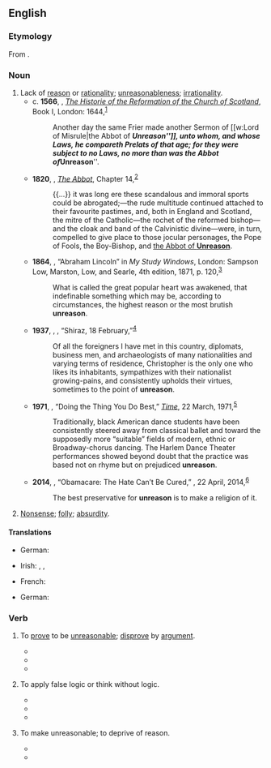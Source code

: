 ==English==

===Etymology===
From {{prefix|en|un|reason}}.

===Noun===
{{en-noun|-|s}}

# Lack of [[reason]] or [[rationality]]; [[unreasonableness]]; [[irrationality]].
#* c. '''1566''', {{w|John Knox}}, ''[[w:The History of the Reformation in Scotland|The Historie of the Reformation of the Church of Scotland]]'', Book I, London: 1644,<sup>[https://archive.org/details/historieofreform00knox]</sup>
#*: Another day the same Frier made another Sermon of [[w:Lord of Misrule|the Abbot of '''''Unreason''''']], unto whom, and whose Laws, he compareth Prelats of that age; for they were subject to no Laws, no more than was the Abbot of '''''Unreason'''''.
#* '''1820''', {{w|Walter Scott}}, ''[[w:The Abbot (novel)|The Abbot]]'', Chapter 14,<sup>[http://www.gutenberg.org/files/6407/6407-h/6407-h.htm]</sup>
#*: {{...}} it was long ere these scandalous and immoral sports could be abrogated;—the rude multitude continued attached to their favourite pastimes, and, both in England and Scotland, the mitre of the Catholic—the rochet of the reformed bishop—and the cloak and band of the Calvinistic divine—were, in turn, compelled to give place to those jocular personages, the Pope of Fools, the Boy-Bishop, and [[w:Lord of Misrule|the Abbot of '''Unreason''']].
#* '''1864''', {{w|James Russell Lowell}}, “Abraham Lincoln” in ''My Study Windows'', London: Sampson Low, Marston, Low, and Searle, 4th edition, 1871, p. 120,<sup>[https://catalog.hathitrust.org/Record/011557451]</sup>
#*: What is called the great popular heart was awakened, that indefinable something which may be, according to circumstances, the highest reason or the most brutish '''unreason'''.
#* '''1937''', {{w|Robert Byron}}, {{w|The Road to Oxiana}}, “Shiraz, 18 February,”<sup>[http://www.gutenberg.net.au/ebooks14/1403301h.html]</sup>
#*: Of all the foreigners I have met in this country, diplomats, business men, and archaeologists of many nationalities and varying terms of residence, Christopher is the only one who likes its inhabitants, sympathizes with their nationalist growing-pains, and consistently upholds their virtues, sometimes to the point of '''unreason'''.
#* '''1971''', {{w|John T. Elson}}, “Doing the Thing You Do Best,” ''[[w:Time (magazine)|Time]]'', 22 March, 1971,<sup>[http://www.time.com/time/magazine/article/0,9171,904931,00.html]</sup>
#*: Traditionally, black American dance students have been consistently steered away from classical ballet and toward the supposedly more “suitable” fields of modern, ethnic or Broadway-chorus dancing. The Harlem Dance Theater performances showed beyond doubt that the practice was based not on rhyme but on prejudiced '''unreason'''.
#* '''2014''', {{w|Garry Wills}}, “Obamacare: The Hate Can’t Be Cured,” ''{{w|New York Review of Books}}'', 22 April, 2014,<sup>[http://www.nybooks.com/daily/2014/04/22/obamacare-hate-cant-be-cured/]</sup>
#*: The best preservative for '''unreason''' is to make a religion of it.
# [[nonsense|Nonsense]]; [[folly]]; [[absurdity]].

====Translations====
{{trans-top|lack of reason}}
* German: {{t+|de|Unvernunft|f}}
{{trans-mid}}
* Irish: {{t|ga|aingiall|f}}, {{t|ga|éigiall|f}}, {{t|ga|míréasún|m}}
{{trans-bottom}}

{{trans-top|nonsense, folly}}
* French: {{t+|fr|déraison|f}}
{{trans-mid}}
* German: {{t+|de|Torheit|f}}
{{trans-bottom}}

===Verb===
{{en-verb}}

# {{lb|en|transitive|rare}} To [[prove]] to be [[unreasonable]]; [[disprove]] by [[argument]].
#* {{quote-book|en|year=1796 |title=The History and Adventures of the Renowned Don Quixote |author=Miguel de Cervantes Saavedra  (Tobias George Smollett: translator) |page= |ISBN= |passage=The reason of the unreasonable usage my reason has met with, so '''unreasons''' my reason, that I have reason to complain of your beauty :" and how did he enjoy the following flower of composition ! "  }}
#* {{quote-book|en|year=2013|title=Visual Culture: Images and Interpretations  |author=Norman Bryson, Michael Ann Holly, & Keith Moxey  |page= 191|ISBN=0819574236 |passage=The elenchus enables him to overturn the formerly secure reasoning of his interlocutors about the subjects they discourse on so confidently—until the Socratic elenchus gradually '''unreasons''' them (see especially Meno, 80A—B). }}
#* {{quote-book|en|year=2017|title=DAD: Hundreds of Awesome Quotes about the Guy Who Does It All |author=Adams Media  |page= |ISBN=1507202997 |passage=Being a father can “'''unreason'''” your worldview, or at least make it very flexible, and that can create all sorts of fun and insights. }}
# {{lb|en|rare}} To apply false logic or think without logic.
#* {{quote-book|en|year=1889|title=The Homoeopathic World - Volume 24  |author= |page=251 |ISBN= |passage=After some trouble I have got the Programme, and now send it on to you ; I beg you to transcribe the first ten pages, in which he reasons, or rather '''unreasons''', about homeopathy, and then send the Programme back to me, as I do not know how to procure another copy. }}
#* {{quote-book|en|year=1985|title=TQ 20: Twenty Years of the Best Contemporary Writing and Graphics from TriQuarterly Magazine  |author=Reginald Gibbons & Susan Hahn  |page=89 |ISBN= |passage=In other, happier times, the mind could '''unreason''' freely, as if it belonged to no age, emancipated as it was... }}
#* {{quote-book|en|year=2005|title=Continental Philosophy: A Contemporary Introduction  |author=Andrew Cutrofello  |page=88 |ISBN=0415242088 |passage=Just as Heidegger's reflections on the imagination led him to think "The nothing nothings," so Foucault's reflections on madness led him, in effect, to think "Unreason '''unreasons'''." }}
# {{lb|en|rare}} To make unreasonable; to deprive of reason.
#* {{quote-book|en|year=1646|title=Deliverance-obstruction |author=Thomas Case  |page=12 |ISBN= |passage=Unbelief '''unreasons''' a man: so the Apostle joyns them, when he prays to be delivered from unreasonable men; for all men have not faith. }}
#* {{quote-book|en|year=2010|title=Shade+shadows: And Suddenly, Silently, They Simply Disappeared |author=Tim Roux -   |page= |ISBN=1452855803 |passage=My pathetic collapse provoked them. My unreasonableness '''unreasoned''' them. }}